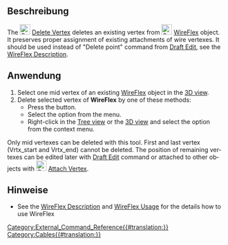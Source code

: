 <languages/>

<div lang="en" dir="ltr" class="mw-content-ltr">
{{Docnav
|[[Cables_AddVertex|Add Vertex to WireFlex]]
|[[Cables_AttachVertex|Attach WireFlex Vertex]]
|[[Cables_Workbench|Cables]]
|IconL=Cables_AddVertex.svg
|IconR=Cables_AttachVertex.svg
|IconC=Cables_workbench_icon.svg
}}
</div>

<div lang="en" dir="ltr" class="mw-content-ltr">
{{GuiCommand
|Name=Cables DelVertex
|MenuLocation=Cable Wires → Delete Vertex
|Workbenches=[[Cables_Workbench|Cables]]
|Shortcut=
|Version=1.0
|SeeAlso=[[Cables_AddVertex|Add Vertex]]
}}
</div>

<span id="Description"></span>
==Beschreibung==

<div lang="en" dir="ltr" class="mw-content-ltr">
The [[Image:Cables_DelVertex.svg|24px]] [[Cables_DelVertex|Delete Vertex]] deletes an existing vertex from [[Image:Cables_WireFlex.svg|24px]] [[Cables_WireFlex|WireFlex]] object. It preserves proper assignment of existing attachments of wire vertexes. It should be used instead of "Delete point" command from [[Draft_Edit|Draft Edit]], see the [[Cables_WireFlex#Description|WireFlex Description]].
</div>

<span id="Usage"></span>
==Anwendung==

<div lang="en" dir="ltr" class="mw-content-ltr">
# Select one mid vertex of an existing [[Cables_WireFlex|WireFlex]] object in the [[3D_view|3D view]].
# Delete selected vertex of '''WireFlex''' by one of these methods:
#* Press the {{Button|[[Image:Cables_DelVertex.svg|16px]] [[Cables_DelVertex|Delete Vertex]]}} button.
#* Select the {{MenuCommand|Cable Wires → [[Image:Cables_DelVertex.svg|16px]] Delete Vertex}} option from the menu.
#* Right-click in the [[Tree_view|Tree view]] or the [[3D_view|3D view]] and select the {{MenuCommand|Cable Wires → [[Image:Cables_DelVertex.svg|16px]] Delete Vertex}} option from the context menu.
</div>

<div lang="en" dir="ltr" class="mw-content-ltr">
Only mid vertexes can be deleted with this tool. First and last vertex (Vrtx_start and Vrtx_end) cannot be deleted. The position of remaining vertexes can be edited later with [[Draft_Edit|Draft Edit]] command or attached to other objects with [[Image:Cables_AttachVertex.svg|24px]] [[Cables_AttachVertex|Attach Vertex]].
</div>

<span id="Notes"></span>
==Hinweise==

<div lang="en" dir="ltr" class="mw-content-ltr">
* See the [[Cables_WireFlex#Description|WireFlex Description]] and [[Cables_WireFlex#Usage|WireFlex Usage]] for the details how to use WireFlex
</div>


<div lang="en" dir="ltr" class="mw-content-ltr">
{{Docnav
|[[Cables_AddVertex|Add Vertex to WireFlex]]
|[[Cables_AttachVertex|Attach WireFlex Vertex]]
|[[Cables_Workbench|Cables]]
|IconL=Cables_AddVertex.svg
|IconR=Cables_AttachVertex.svg
|IconC=Cables_workbench_icon.svg
}}
</div>

[[Category:External_Command_Reference{{#translation:}}]]
[[Category:Cables{{#translation:}}]]